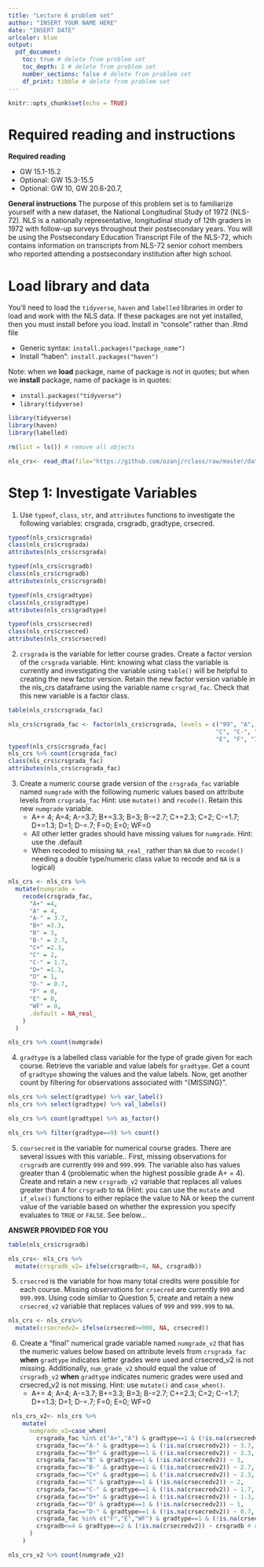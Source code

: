 ```yaml
---
title: "Lecture 6 problem set"
author: "INSERT YOUR NAME HERE"
date: "INSERT DATE"
urlcolor: blue
output: 
  pdf_document:
    toc: true # delete from problem set
    toc_depth: 2 # delete from problem set
    number_sections: false # delete from problem set
    df_print: tibble # delete from problem set
---
```


```r
knitr::opts_chunk$set(echo = TRUE)
```

# Required reading and instructions

__Required reading__

- GW 15.1-15.2
- Optional: GW 15.3-15.5
- Optional: GW 10, GW 20.6-20.7,

__General instructions__
The purpose of this problem set is to familiarize yourself with a new dataset, the National Longitudinal Study of 1972 (NLS-72). NLS is a nationally representative, longitudinal study of 12th graders in 1972 with follow-up surveys throughout their postsecondary years. You will be using the Postsecondary Education Transcript File of the NLS-72, which contains information on transcripts from NLS-72 senior cohort members who reported attending a postsecondary institution after high school.


# Load library and data
You'll need to load the `tidyverse`, `haven` and `labelled` libraries in order to load and work with the NLS data. If these packages are not yet installed, then you must install before you load. Install in "console" rather than .Rmd file

- Generic syntax: `install.packages("package_name")`
- Install "haben": `install.packages("haven")`

Note: when we __load__ package, name of package is not in quotes; but when we __install__ package, name of package is in quotes:

- `install.packages("tidyverse")`
- `library(tidyverse)`


```r
library(tidyverse)
library(haven)
library(labelled)
```

```r
rm(list = ls()) # remove all objects

nls_crs<- read_dta(file="https://github.com/ozanj/rclass/raw/master/data/nls72/nls72petscrs_v2.dta", encoding=NULL)
```
 
 
# Step 1: Investigate Variables

1. Use `typeof`, `class`, `str`, and `attributes` functions to investigate the following variables: crsgrada, crsgradb, gradtype, crsecred.

```r
typeof(nls_crs$crsgrada)
class(nls_crs$crsgrada)
attributes(nls_crs$crsgrada)

typeof(nls_crs$crsgradb)
class(nls_crs$crsgradb)
attributes(nls_crs$crsgradb)

typeof(nls_crs$gradtype)
class(nls_crs$gradtype)
attributes(nls_crs$gradtype)

typeof(nls_crs$crsecred)
class(nls_crs$crsecred)
attributes(nls_crs$crsecred)
```

2. `crsgrada` is the variable for letter course grades. Create a factor version of the `crsgrada` variable. Hint: knowing what class the variable is currently and investigating the variable using `table()` will be helpful to creating the new factor version. Retain the new factor version variable in the nls_crs dataframe using the variable name `crsgrad_fac`. Check that this new variable is a factor class. 
```r
table(nls_crs$crsgrada_fac)

nls_crs$crsgrada_fac <- factor(nls_crs$crsgrada, levels = c("99", "A", "A-","A+", "AU", "B", "B-", "B+",
                                                           "C", "C-", "C+", "CR", "D", "D-", "D+",
                                                           "E", "F", "I", "NO", "P", "S", "U", "W", "WF", "WP"))
typeof(nls_crs$crsgrada_fac)
nls_crs %>% count(crsgrada_fac)
class(nls_crs$crsgrada_fac)
attributes(nls_crs$crsgrada_fac)
```

3. Create a numeric course grade version of the `crsgrada_fac` variable named `numgrade` with the following numeric values based on attribute levels from `crsgrada_fac` Hint: use `mutate()` and `recode()`. Retain this new `numgrade` variable. 
    - A+= 4; A=4; A-=3.7; B+=3.3; B=3; B-=2.7; C+=2.3; C=2; C-=1.7; D+=1.3; D=1; D-=.7; F=0; E=0; WF=0
    - All other letter grades should have missing values for `numgrade`. Hint: use the .default
    - When recoded to missing `NA_real_` rather than `NA` due to `recode()` needing a double type/numeric class value to recode and `NA` is a logical)

```r
nls_crs <- nls_crs %>%  
  mutate(numgrade = 
    recode(crsgrada_fac,
      "A+" =4,
      "A" = 4,
      "A-" = 3.7,
      "B+" =3.3,
      "B" = 3,
      "B-" = 2.7,      
      "C+" =2.3,
      "C" = 2,
      "C-" = 1.7,  
      "D+" =1.3,
      "D" = 1,
      "D-" = 0.7, 
      "F" = 0,
      "E" = 0,
      "WF" = 0,
      .default = NA_real_
    )
  )

nls_crs %>% count(numgrade)
```



4. `gradtype` is a labelled class variable for the type of grade given for each course. Retrieve the variable and value labels for `gradtype`. Get a count of `gradtype` showing the values and the value labels. Now, get another count by filtering for observations associated with "{MISSING}". 

```r
nls_crs %>% select(gradtype) %>% var_label()
nls_crs %>% select(gradtype) %>% val_labels()

nls_crs %>% count(gradtype) %>% as_factor()

nls_crs %>% filter(gradtype==9) %>% count()

```


5. `coursecred` is the variable for numerical course grades. There are several issues with this variable.. First, missing observations for `crsgradb` are currently `999` and `999.999`.  The variable also has values greater than 4 (problematic when the highest possible grade A+ = 4). Create and retain a new `crsgradb_v2` variable that replaces all values greater than 4 for `crsgradb` to `NA`  (Hint: you can use the `mutate` and `if_else()` functions to either replace the value to NA or keep the current value of the variable based on whether the expression you specify evaluates to `TRUE` or `FALSE`. See below...
  
__ANSWER PROVIDED FOR YOU__
```r
table(nls_crs$crsgradb)

nls_crs<- nls_crs %>% 
  mutate(crsgradb_v2= ifelse(crsgradb>4, NA, crsgradb))

```


5. `crsecred` is the variable for how many total credits were possible for each course. Missing observations for `crsecred` are currently `999` and `999.999`.  Using code similar to Question 5, create and retain a new `crsecred_v2` variable that replaces values of `999` and `999.999` to `NA`. 

```r
nls_crs <- nls_crs%>% 
  mutate(crsecredv2= ifelse(crsecred>=900, NA, crsecred))
```


6. Create a "final" numerical grade variable named `numgrade_v2` that has the numeric values below based on attribute levels from `crsgrada_fac` __when__ `gradtype` indicates letter grades were used and crsecred_v2 is not missing. Additionally, `num_grade_v2` should equal the value of `crsgradb_v2` __when__ `gradtype` indicates numeric grades were used and crsecred_v2 is not missing. Hint: use `mutate()` and `case_when()`.
    - A+= 4; A=4; A-=3.7; B+=3.3; B=3; B-=2.7; C+=2.3; C=2; C-=1.7; D+=1.3; D=1; D-=.7; F=0; E=0; WF=0 
    
```r
 nls_crs_v2<- nls_crs %>% 
    mutate(
      numgrade_v2=case_when(
        crsgrada_fac %in% c("A+","A") & gradtype==1 & (!is.na(crsecredv2)) ~ 4,
        crsgrada_fac=="A-" & gradtype==1 & (!is.na(crsecredv2)) ~ 3.7,
        crsgrada_fac=="B+" & gradtype==1 & (!is.na(crsecredv2)) ~ 3.3,
        crsgrada_fac=="B" & gradtype==1 & (!is.na(crsecredv2)) ~ 3,
        crsgrada_fac=="B-" & gradtype==1 & (!is.na(crsecredv2)) ~ 2.7,
        crsgrada_fac=="C+" & gradtype==1 & (!is.na(crsecredv2)) ~ 2.3,
        crsgrada_fac=="C" & gradtype==1 & (!is.na(crsecredv2)) ~ 2,
        crsgrada_fac=="C-" & gradtype==1 & (!is.na(crsecredv2)) ~ 1.7,
        crsgrada_fac=="D+" & gradtype==1 & (!is.na(crsecredv2)) ~ 1.3,
        crsgrada_fac=="D" & gradtype==1 & (!is.na(crsecredv2)) ~ 1,
        crsgrada_fac=="D-" & gradtype==1 & (!is.na(crsecredv2)) ~ 0.7,
        crsgrada_fac %in% c("F","E","WF") & gradtype==1 & (!is.na(crsecredv2)) ~ 0,
        crsgradb<=4 & gradtype==2 & (!is.na(crsecredv2)) ~ crsgradb # use values of numeric var crsgradb
      )
    )

nls_crs_v2 %>% count(numgrade_v2)
```
    
